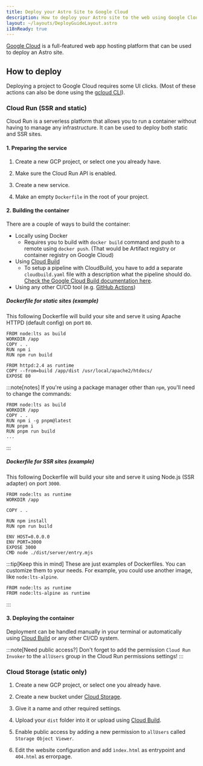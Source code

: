 ```yaml
---
title: Deploy your Astro Site to Google Cloud
description: How to deploy your Astro site to the web using Google Cloud.
layout: ~/layouts/DeployGuideLayout.astro
i18nReady: true
---
```


[Google Cloud](https://cloud.google.com/) is a full-featured web app hosting platform that can be used to deploy an Astro site.

## How to deploy

Deploying a project to Google Cloud requires some UI clicks. (Most of these actions can also be done using the [gcloud CLI](https://cloud.google.com/sdk/gcloud/)).

### Cloud Run (SSR and static)

Cloud Run is a serverless platform that allows you to run a container without having to manage any infrastructure. It can be used to deploy both static and SSR sites.

#### 1. Preparing the service

1. Create a new GCP project, or select one you already have.

2. Make sure the Cloud Run API is enabled.

3. Create a new service.

4. Make an empty `Dockerfile` in the root of your project.

#### 2. Building the container

There are a couple of ways to build the container:

- Locally using Docker
  - Requires you to build with `docker build` command and push to a remote using `docker push`. (That would be Artifact registry or container registry on Google Cloud)
- Using [Cloud Build](https://cloud.google.com/build)
  - To setup a pipeline with CloudBuild, you have to add a separate `cloudbuild.yaml` file with a description what the pipeline should do. [Check the Google Cloud Build documentation here](<https://cloud.google.com/build/docs/build-push-docker-image>).
- Using any other CI/CD tool (e.g. [GitHub Actions](<https://docs.github.com/en/actions/publishing-packages/publishing-docker-images>))

##### Dockerfile for static sites (example)

This following Dockerfile will build your site and serve it using Apache HTTPD (default config) on port `80`.

```docker title="Dockerfile"
FROM node:lts as build
WORKDIR /app
COPY . .
RUN npm i
RUN npm run build

FROM httpd:2.4 as runtime
COPY --from=build /app/dist /usr/local/apache2/htdocs/
EXPOSE 80
```

:::note[notes]
If you're using a package manager other than `npm`, you'll need to change the commands:

```docker title="Dockerfile" add={4} "pnpm"
FROM node:lts as build
WORKDIR /app
COPY . .
RUN npm i -g pnpm@latest
RUN pnpm i
RUN pnpm run build
...
```

:::

##### Dockerfile for SSR sites (example)

This following Dockerfile will build your site and serve it using Node.js (SSR adapter) on port `3000`.

```docker title="Dockerfile"
FROM node:lts as runtime
WORKDIR /app

COPY . .

RUN npm install
RUN npm run build

ENV HOST=0.0.0.0
ENV PORT=3000
EXPOSE 3000
CMD node ./dist/server/entry.mjs
```

:::tip[Keep this in mind]
These are just examples of Dockerfiles. You can customize them to your needs. For example, you could use another image, like `node:lts-alpine`.

```docker title=".Dockerfile del={1} add={2}
FROM node:lts as runtime
FROM node:lts-alpine as runtime
```
:::

#### 3. Deploying the container

Deployment can be handled manually in your terminal or automatically using [Cloud Build](https://cloud.google.com/build) or any other CI/CD system.

:::note[Need public access?]
Don't forget to add the permission `Cloud Run Invoker` to the `allUsers` group in the Cloud Run permissions settings!
:::

### Cloud Storage (static only)

1. Create a new GCP project, or select one you already have.

2. Create a new bucket under [Cloud Storage](https://cloud.google.com/storage).

3. Give it a name and other required settings.

4. Upload your `dist` folder into it or upload using [Cloud Build](https://cloud.google.com/build).

5. Enable public access by adding a new permission to `allUsers` called `Storage Object Viewer`.

6. Edit the website configuration and add `ìndex.html` as entrypoint and `404.html` as errorpage.
